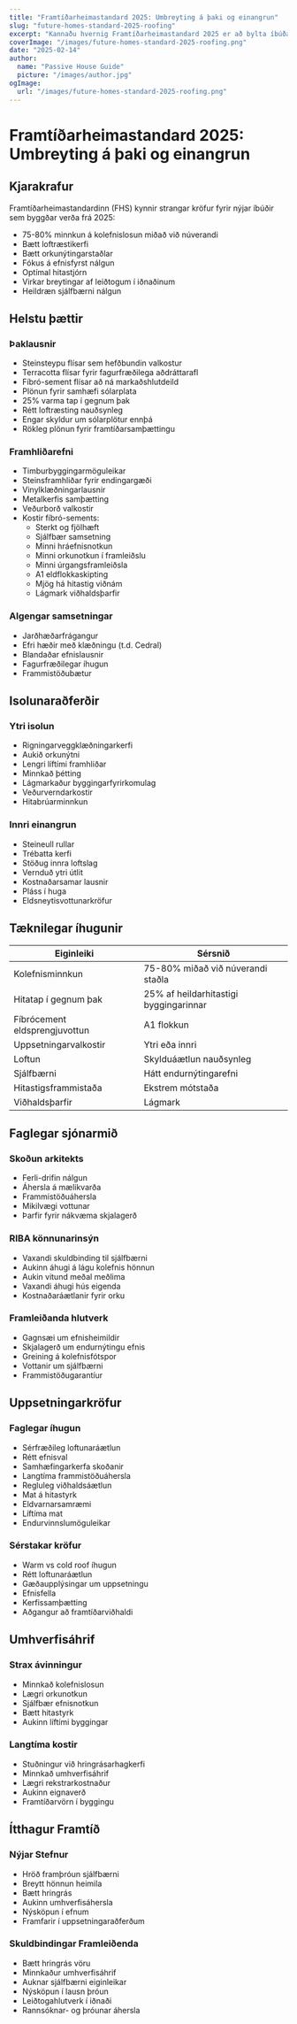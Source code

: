 ```yaml
---
title: "Framtíðarheimastandard 2025: Umbreyting á þaki og einangrun"
slug: "future-homes-standard-2025-roofing"
excerpt: "Kannaðu hvernig Framtíðarheimastandard 2025 er að bylta íbúðabyggingu með nýjum kröfum um sjálfbær þak- og einangrunarlausnir."
coverImage: "/images/future-homes-standard-2025-roofing.png"
date: "2025-02-14"
author:
  name: "Passive House Guide"
  picture: "/images/author.jpg"
ogImage:
  url: "/images/future-homes-standard-2025-roofing.png"
---
```


# Framtíðarheimastandard 2025: Umbreyting á þaki og einangrun

## Kjarakrafur

Framtíðarheimastandardinn (FHS) kynnir strangar kröfur fyrir nýjar íbúðir sem byggðar verða frá 2025:

- 75-80% minnkun á kolefnislosun miðað við núverandi
- Bætt loftræstikerfi
- Bætt orkunýtingarstaðlar
- Fókus á efnisfyrst nálgun
- Optímal hitastjórn
- Virkar breytingar af leiðtogum í iðnaðinum
- Heildræn sjálfbærni nálgun

## Helstu þættir

### Þaklausnir
- Steinsteypu flísar sem hefðbundin valkostur
- Terracotta flísar fyrir fagurfræðilega aðdráttarafl
- Fíbró-sement flísar að ná markaðshlutdeild
- Plönun fyrir samhæfi sólarplata
- 25% varma tap í gegnum þak
- Rétt loftræsting nauðsynleg
- Engar skyldur um sólarplötur ennþá
- Rökleg plönun fyrir framtíðarsamþættingu

### Framhliðarefni
- Timburbyggingarmöguleikar
- Steinsframhliðar fyrir endingargæði
- Vinylklæðningarlausnir
- Metalkerfis samþætting
- Veðurborð valkostir
- Kostir fíbró-sements:
  - Sterkt og fjölhæft
  - Sjálfbær samsetning
  - Minni hráefnisnotkun
  - Minni orkunotkun í framleiðslu
  - Minni úrgangsframleiðsla
  - A1 eldflokkaskipting
  - Mjög há hitastig viðnám
  - Lágmark viðhaldsþarfir

### Algengar samsetningar
- Jarðhæðarfrágangur
- Efri hæðir með klæðningu (t.d. Cedral)
- Blandaðar efnislausnir
- Fagurfræðilegar íhugun
- Frammistöðubætur

## Isolunaraðferðir

### Ytri isolun
- Rigningarveggklæðningarkerfi
- Aukið orkunýtni
- Lengri líftími framhliðar
- Minnkað þétting
- Lágmarkaður byggingarfyrirkomulag
- Veðurverndarkostir
- Hitabrúarminnkun

### Innri einangrun
- Steineull rullar
- Trébatta kerfi
- Stöðug innra loftslag
- Vernduð ytri útlit
- Kostnaðarsamar lausnir
- Pláss í huga
- Eldsneytisvottunarkröfur

## Tæknilegar íhugunir

| Eiginleiki | Sérsnið |
|------------|---------|
| Kolefnisminnkun | 75-80% miðað við núverandi staðla |
| Hitatap í gegnum þak | 25% af heildarhitastigi byggingarinnar |
| Fíbrócement eldsprengjuvottun | A1 flokkun |
| Uppsetningarvalkostir | Ytri eða innri |
| Loftun | Skylduáætlun nauðsynleg |
| Sjálfbærni | Hátt endurnýtingarefni |
| Hitastigsframmistaða | Ekstrem mótstaða |
| Viðhaldsþarfir | Lágmark |

## Faglegar sjónarmið

### Skoðun arkitekts
- Ferli-drifin nálgun
- Áhersla á mælikvarða
- Frammistöðuáhersla
- Mikilvægi vottunar
- Þarfir fyrir nákvæma skjalagerð

### RIBA könnunarinsýn
- Vaxandi skuldbinding til sjálfbærni
- Aukinn áhugi á lágu kolefnis hönnun
- Aukin vitund meðal meðlima
- Vaxandi áhugi hús eigenda
- Kostnaðaráætlanir fyrir orku

### Framleiðanda hlutverk
- Gagnsæi um efnisheimildir
- Skjalagerð um endurnýtingu efnis
- Greining á kolefnisfótspor
- Vottanir um sjálfbærni
- Frammistöðugarantíur

## Uppsetningarkröfur

### Faglegar íhugun
- Sérfræðileg loftunaráætlun
- Rétt efnisval
- Samhæfingarkerfa skoðanir
- Langtíma frammistöðuáhersla
- Regluleg viðhaldsáætlun
- Mat á hitastyrk
- Eldvarnarsamræmi
- Líftíma mat
- Endurvinnslumöguleikar

### Sérstakar kröfur
- Warm vs cold roof íhugun
- Rétt loftunaráætlun
- Gæðaupplýsingar um uppsetningu
- Efnisfella
- Kerfissamþætting
- Aðgangur að framtíðarviðhaldi

## Umhverfisáhrif

### Strax ávinningur
- Minnkað kolefnislosun
- Lægri orkunotkun
- Sjálfbær efnisnotkun
- Bætt hitastyrk
- Aukinn líftími byggingar

### Langtíma kostir
- Stuðningur við hringrásarhagkerfi
- Minnkað umhverfisáhrif
- Lægri rekstrarkostnaður
- Aukinn eignaverð
- Framtíðarvörn í byggingu

## Ítthagur Framtíð

### Nýjar Stefnur
- Hröð framþróun sjálfbærni
- Breytt hönnun heimila
- Bætt hringrás
- Aukinn umhverfisáhersla
- Nýsköpun í efnum
- Framfarir í uppsetningaraðferðum

### Skuldbindingar Framleiðenda
- Bætt hringrás vöru
- Minnkaður umhverfisáhrif
- Auknar sjálfbærni eiginleikar
- Nýsköpun í lausn þróun
- Leiðtogahlutverk í iðnaði
- Rannsóknar- og þróunar áhersla